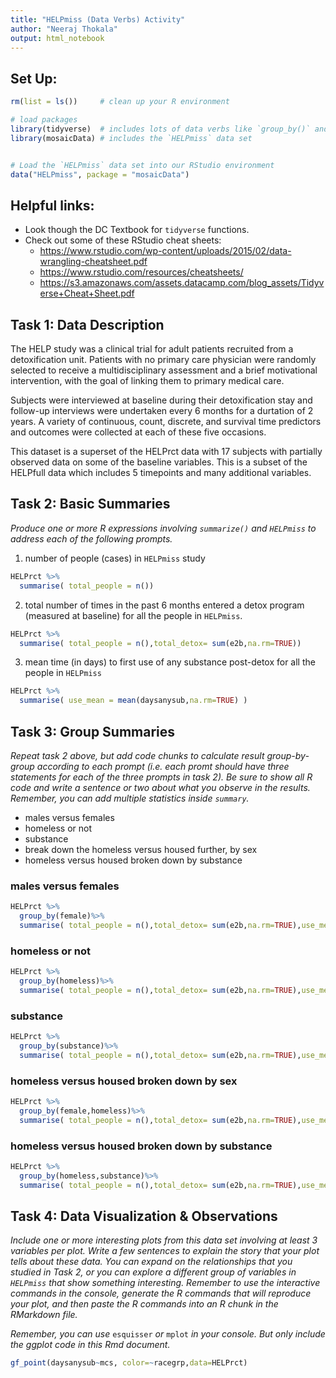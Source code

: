 ```yaml
---
title: "HELPmiss (Data Verbs) Activity"
author: "Neeraj Thokala"
output: html_notebook
---
```



## Set Up:

```r
rm(list = ls())     # clean up your R environment

# load packages
library(tidyverse)  # includes lots of data verbs like `group_by()` and `summarise()`
library(mosaicData) # includes the `HELPmiss` data set 


# Load the `HELPmiss` data set into our RStudio environment
data("HELPmiss", package = "mosaicData")

```

## Helpful links: 

- Look though the DC Textbook for `tidyverse` functions. 
- Check out some of these RStudio cheat sheets:
  - <https://www.rstudio.com/wp-content/uploads/2015/02/data-wrangling-cheatsheet.pdf> 
  - <https://www.rstudio.com/resources/cheatsheets/>
  - <https://s3.amazonaws.com/assets.datacamp.com/blog_assets/Tidyverse+Cheat+Sheet.pdf>
  



## Task 1: Data Description

The HELP study was a clinical trial for adult patients recruited from a detoxification unit. Patients with no primary care physician were randomly selected to receive a multidisciplinary assessment and a brief motivational intervention, with the goal of linking them to primary medical care.

Subjects were interviewed at baseline during their detoxification stay and follow-up interviews were undertaken every 6 months for a durtation of 2 years. A variety of continuous, count, discrete, and survival time predictors and outcomes were collected at each of these five occasions.

This dataset is a superset of the HELPrct data with 17 subjects with partially observed data on some of the baseline variables. This is a subset of the HELPfull data which includes 5 timepoints and many additional variables.



## Task 2: Basic Summaries 

*Produce one or more R expressions involving `summarize()` and `HELPmiss` to address each of the following prompts.*

1. number of people (cases) in `HELPmiss` study

```r
HELPrct %>%
  summarise( total_people = n()) 

```

2. total number of times in the past 6 months entered a detox program (measured at baseline) for all the people in `HELPmiss`. 

```r
HELPrct %>%
  summarise( total_people = n(),total_detox= sum(e2b,na.rm=TRUE)) 

```


3. mean time (in days) to first use of any substance post-detox for all the people in `HELPmiss`


```r
HELPrct %>%
  summarise( use_mean = mean(daysanysub,na.rm=TRUE) )

```



## Task 3: Group Summaries  

*Repeat task 2 above, but add code chunks to calculate result group-by-group according to each prompt (i.e. each promt should have three statements for each of the three prompts in task 2).  Be sure to show all R code and write a sentence or two about what you observe in the results. Remember, you can add multiple statistics inside `summary`.* 


- males versus females
- homeless or not
- substance
- break down the homeless versus housed further, by sex
- homeless versus housed broken down by substance

### males versus females
```r
HELPrct %>%
  group_by(female)%>%
  summarise( total_people = n(),total_detox= sum(e2b,na.rm=TRUE),use_mean = mean(daysanysub,na.rm=TRUE) ) 

```

### homeless or not
```r
HELPrct %>%
  group_by(homeless)%>%
  summarise( total_people = n(),total_detox= sum(e2b,na.rm=TRUE),use_mean = mean(daysanysub,na.rm=TRUE) )

```


### substance
```r
HELPrct %>%
  group_by(substance)%>%
  summarise( total_people = n(),total_detox= sum(e2b,na.rm=TRUE),use_mean = mean(daysanysub,na.rm=TRUE) ) 

```

### homeless versus housed broken down by sex
```r
HELPrct %>%
  group_by(female,homeless)%>%
  summarise( total_people = n(),total_detox= sum(e2b,na.rm=TRUE),use_mean = mean(daysanysub,na.rm=TRUE) ) 
```

### homeless versus housed broken down by substance
```r
HELPrct %>%
  group_by(homeless,substance)%>%
  summarise( total_people = n(),total_detox= sum(e2b,na.rm=TRUE),use_mean = mean(daysanysub,na.rm=TRUE) ) 

```



## Task 4: Data Visualization & Observations

*Include one or more interesting plots from this data set involving at least 3 variables per plot. Write a few sentences to explain the story that your plot tells about these data.  You can expand on the relationships that you studied in Task 2, or you can explore a different group of variables in `HELPmiss` that show something interesting. Remember to use the interactive commands in the console, generate the R commands that will reproduce your plot, and then paste the R commands into an R chunk in the RMarkdown file.*  

*Remember, you can use* `esquisser` *or* `mplot` *in your console. But only include the ggplot code in this Rmd document.*


```r
gf_point(daysanysub~mcs, color=~racegrp,data=HELPrct)

```



